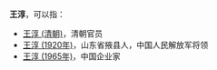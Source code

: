 '''王淳'''，可以指：
*[[王淳_(清朝)|王淳 (清朝)]]，清朝官员
*[[王淳_(1920年)|王淳 (1920年)]]，山东省掖县人，中国人民解放军将领
*[[王淳_(1965年)|王淳 (1965年)]]，中国企业家

{{Disambig|Cat=二字王姓人名消歧义}}
